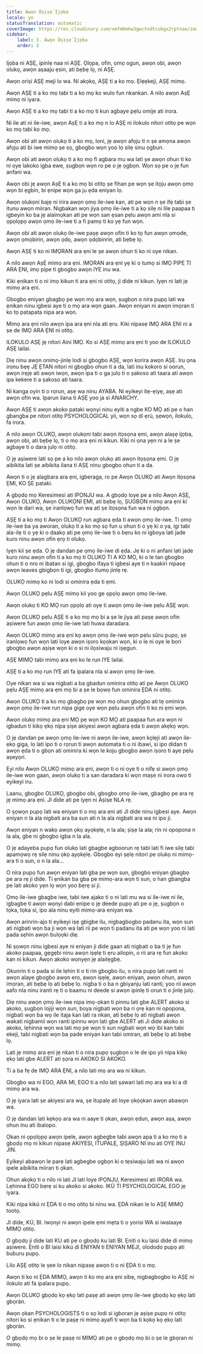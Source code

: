 ```yaml
---
title: Àwọn Òṣìṣẹ́ Ìjọba
locale: yo
statusTranslation: automatic
coverImage: https://res.cloudinary.com/xmfm6mhw3gwctndtcubgx2rptnae/image/upload/v1740337243/small_cover_educacion_fundamental_a051170f1c.webp
sidebar:
    label: 3. Àwọn Òṣìṣẹ́ Ìjọba
    order: 3
---
```

Ijọba ni AṢẸ, ipinlẹ naa ni AṢẸ. Ọlọpa, ofin, ọmọ ogun, awọn obi, awọn olukọ, awọn aṣaaju ẹsin, ati bẹbẹ lọ, ni AṢẸ.

Awọn oriṣi AṢẸ meji lo wa. Ni akọkọ, AṢẸ ti a ko mọ. Ẹlẹẹkeji, AṢẸ mimọ.

Awọn AṢẸ ti a ko mọ tabi ti a ko mọ ko wulo fun nkankan. A nilo awọn AṣẸ mimọ ni iyara.

Awọn AṢẸ ti a ko mọ tabi ti a ko mọ ti kun agbaye pẹlu omije ati irora.

Ni ile ati ni ile-iwe, awọn AṣẸ ti a ko mọ n lo AṢẸ ni ilokulo nitori otitọ pe wọn ko mọ tabi ko mọ.

Awọn obi ati awọn olukọ ti a ko mọ, loni, jẹ awọn afọju ti n ṣe amọna awọn afọju ati bi iwe mimọ ṣe sọ, gbogbo wọn yoo lọ silẹ sinu ọgbun.

Awọn obi ati awọn olukọ ti a ko mọ fi agbara mu wa lati ṣe awọn ohun ti ko ni oye lakoko igba ewe, ṣugbọn wọn ro pe o jẹ ọgbọn. Wọn sọ pe o jẹ fun anfani wa.

Awọn obi jẹ awọn AṣẸ ti a ko mọ bi otitọ ṣe fihan pe wọn ṣe itọju awọn ọmọ wọn bi ẹgbin, bi ẹnipe wọn ga ju ẹda eniyan lọ.

Awọn olukọni bajẹ ni irira awọn ọmọ ile-iwe kan, ati pe wọn n ṣe ifẹ tabi ṣe itunu awọn miiran. Nigbakan wọn jiya ọmọ ile-iwe ti a kọ silẹ ni lile paapaa ti igbeyin ko ba jẹ alaimọkan ati pe wọn san ẹsan pẹlu awọn ami nla si ọpọlọpọ awọn ọmọ ile-iwe ti a fi pamọ ti ko yẹ fun wọn.

Awọn obi ati awọn olukọ ile-iwe paṣẹ awọn ofin ti ko tọ fun awọn ọmọde, awọn ọmọbirin, awọn ọdọ, awọn ọdọbinrin, ati bẹbẹ lọ.

Awọn AṢẸ ti ko ni IMỌRAN ara ẹni le ṣe awọn ohun ti ko ni oye nikan.

A nilo awọn AṣẸ mimọ ara ẹni. IMỌRAN ara ẹni yẹ ki o tumọ si IMỌ PIPE TI ARA ẸNI, imọ pipe ti gbogbo awọn IYE inu wa.

Kiki ẹnikan ti o ni imọ kikun ti ara ẹni ni otitọ, ji dide ni kikun. Iyẹn ni lati jẹ mimọ ara ẹni.

Gbogbo eniyan gbagbọ pe wọn mọ ara wọn, ṣugbọn o nira pupọ lati wa ẹnikan ninu igbesi aye ti o mọ ara wọn gaan. Awọn eniyan ni awọn imọran ti ko tọ patapata nipa ara wọn.

Mimọ ara ẹni nilo awọn ipa ara ẹni nla ati ẹru. Kiki nipasẹ IMỌ ARA ẸNI ni a ṣe de IMỌ ARA ẸNI ni otitọ.

ILOKULO AṢẸ jẹ nitori Aini IMỌ. Ko si AṢẸ mimọ ara ẹni ti yoo de ILOKULO AṢẸ lailai.

Diẹ ninu awọn onimọ-jinlẹ lodi si gbogbo AṢẸ, wọn korira awọn AṢẸ. Iru ọna ironu bẹẹ JẸ ẸTAN nitori ni gbogbo ohun ti a da, lati inu kokoro si oorun, awọn irẹjẹ ati awọn iwọn, awọn ipa ti o ga julọ ti o ṣakoso ati taara ati awọn ipa kekere ti a ṣakoso ati taara.

Ni kanga oyin ti o rọrun, aṣẹ wa ninu AYABA. Ni eyikeyi itẹ-ẹiyẹ, aṣẹ ati awọn ofin wa. Iparun ilana ti AṢẸ yoo ja si ANARCHY.

Awọn AṢẸ ti awọn akoko pataki wọnyi ninu eyiti a ngbe KO MỌ ati pe o han gbangba pe nitori otitọ PSYCHOLOGICAL yii, wọn sọ di ẹrú, ṣẹwọn, ilokulo, fa irora.

A nilo awọn OLUKỌ, awọn olukọni tabi awọn itọsọna ẹmi, awọn alaṣẹ ijọba, awọn obi, ati bẹbẹ lọ, ti o mọ ara ẹni ni kikun. Kiki ni ọna yẹn ni a le ṣe agbaye ti o dara julọ ni otitọ.

O jẹ aṣiwere lati sọ pe a ko nilo awọn olukọ ati awọn itọsọna ẹmi. O jẹ aibikita lati ṣe aibikita ilana ti AṢẸ ninu gbogbo ohun ti a da.

Awọn ti o jẹ alagbara ara ẹni, igberaga, ro pe Awọn OLUKỌ ati Awọn itọsọna ẸMI, KO ṢE pataki.

A gbọdọ mọ Keresimesi ati IPỌNJU wa. A gbọdọ loye pe a nilo Awọn AṢẸ, Awọn OLUKỌ, Awọn OLUKỌNI ẸMI, ati bẹbẹ lọ, ṢUGBỌN mimọ ara ẹni ki wọn le dari wa, ṣe iranlọwọ fun wa ati ṣe itọsọna fun wa ni ọgbọn.

AṢẸ ti a ko mọ ti Awọn OLUKỌ run agbara ẹda ti awọn ọmọ ile-iwe. Ti ọmọ ile-iwe ba ya aworan, olukọ ti a ko mọ sọ fun u ohun ti o yẹ ki o ya, igi tabi ala-ilẹ ti o yẹ ki o daakọ ati pe ọmọ ile-iwe ti o bẹru ko ni igboya lati jade kuro ninu awọn ofin ẹrọ ti olukọ.

Iyẹn kii ṣe ẹda. O jẹ dandan pe ọmọ ile-iwe di ẹda. Jẹ ki o ni anfani lati jade kuro ninu awọn ofin ti a ko mọ ti OLUKỌ TI A KO MỌ, ki o le tan gbogbo ohun ti o nro ni ibatan si igi, gbogbo ifaya ti igbesi aye ti n kaakiri nipasẹ awọn leaves gbigbọn ti igi, gbogbo itumọ jinlẹ rẹ.

OLUKỌ mimọ ko ni lodi si ominira ẹda ti ẹmi.

Awọn OLUKỌ pẹlu AṢẸ mimọ kii yoo ge ọpọlọ awọn ọmọ ile-iwe.

Awọn olukọ ti KO MỌ run ọpọlọ ati oye ti awọn ọmọ ile-iwe pẹlu AṢẸ wọn.

Awọn OLUKỌ pẹlu AṢẸ ti a ko mọ mọ bi a ṣe le jiya ati paṣẹ awọn ofin aṣiwere fun awọn ọmọ ile-iwe lati huwa daradara.

Awọn OLUKỌ mimọ ara ẹni kọ awọn ọmọ ile-iwe wọn pẹlu sũru pupọ, ṣe iranlọwọ fun wọn lati loye awọn iṣoro kọọkan wọn, ki o le ni oye le bori gbogbo awọn aṣiṣe wọn ki o si ni ilọsiwaju ni iṣẹgun.

AṢẸ MIMỌ tabi mimọ ara ẹni ko le run IYE lailai.

AṢẸ ti a ko mọ run IYE ati fa ipalara nla si awọn ọmọ ile-iwe.

Oye nikan wa si wa nigbati a ba gbadun ominira otitọ ati pe Awọn OLUKỌ pẹlu AṢẸ mimọ ara ẹni mọ bi a ṣe le bọwọ fun ominira ẸDA ni otitọ.

Awọn OLUKỌ ti a ko mọ gbagbọ pe wọn mọ ohun gbogbo ati tẹ ominira awọn ọmọ ile-iwe run nipa gige oye wọn pẹlu awọn ofin ti ko ni ẹmi wọn.

Awọn olukọ mimọ ara ẹni MỌ pe wọn KO MỌ ati paapaa fun ara wọn ni igbadun ti kikọ ẹkọ nipa ṣiṣe akiyesi awọn agbara ẹda ti awọn akẹkọ wọn.

O jẹ dandan pe awọn ọmọ ile-iwe ni awọn ile-iwe, awọn kọlẹji ati awọn ile-ẹkọ giga, lọ lati ipo ti o rọrun ti awọn automata ti o ni ibawi, si ipo didan ti awọn ẹda ti o gbọn ati ominira ki wọn le koju gbogbo awọn iṣoro ti aye pẹlu aṣeyọri.

Eyi nilo Awọn OLUKỌ mimọ ara ẹni, awọn ti o ni oye ti o nifẹ si awọn ọmọ ile-iwe wọn gaan, awọn olukọ ti a san daradara ki wọn maṣe ni irora owo ti eyikeyi iru.

Laanu, gbogbo OLUKỌ, gbogbo obi, gbogbo ọmọ ile-iwe, gbagbọ pe ara rẹ jẹ mimọ ara ẹni. JI dide ati pe iyẹn ni Aṣiṣe NLA rẹ.

O ṣọwọn pupọ lati wa eniyan ti o mọ ara ẹni ati JI dide ninu igbesi aye. Awọn eniyan n la ala nigbati ara ba sun ati n la ala nigbati ara wa ni ipo ji.

Awọn eniyan n wakọ awọn ọkọ ayọkẹlẹ, n la ala; ṣiṣẹ la ala; rin ni opopona n la ala, gbe ni gbogbo igba n la ala.

O jẹ adayeba pupọ fun olukọ lati gbagbe agboorun rẹ tabi lati fi iwe silẹ tabi apamọwọ rẹ silẹ ninu ọkọ ayọkẹlẹ. Gbogbo eyi ṣẹlẹ nitori pe olukọ ni mimọ-ara ti o sun, o n la ala...

O nira pupọ fun awọn eniyan lati gba pe wọn sun, gbogbo eniyan gbagbọ pe ara rẹ ji dide. Ti ẹnikan ba gba pe mimọ-ara wọn ti sun, o han gbangba pe lati akoko yẹn lọ wọn yoo bẹrẹ si ji.

Ọmọ ile-iwe gbagbe iwe, tabi iwe ajako ti o ni lati mu wa si ile-iwe ni ile, igbagbe ti awọn wọnyi dabi ẹnipe o jẹ deede pupọ ati pe o jẹ, ṣugbọn o tọka, tọka si, ipo ala ninu eyiti mimọ-ara eniyan wa.

Awọn arinrin-ajo ti eyikeyi iṣẹ gbigbe ilu, nigbagbogbo padanu ita, wọn sun ati nigbati wọn ba ji wọn wa lati rii pe wọn ti padanu ita ati pe wọn yoo ni lati pada sẹhin awọn bulọọki diẹ.

Ni ṣọwọn ninu igbesi aye ni eniyan ji dide gaan ati nigbati o ba ti jẹ fun akoko paapaa, gẹgẹbi ninu awọn iṣẹlẹ ti ẹru ailopin, o rii ara rẹ fun akoko kan ni kikun. Awọn akoko wọnyẹn jẹ alailẹgbẹ.

Ọkunrin ti o pada si ile lẹhin ti o ti rin gbogbo ilu, o nira pupọ lati ranti ni awọn alaye gbogbo awọn ero, awọn iṣẹlẹ, awọn eniyan, awọn ohun, awọn imọran, ati bẹbẹ lọ ati bẹbẹ lọ. nigba ti o ba n gbiyanju lati ranti, yoo rii awọn aafo nla ninu iranti rẹ ti o baamu ni deede si awọn ipinlẹ ti orun ti o jinlẹ julọ.

Diẹ ninu awọn ọmọ ile-iwe nipa imọ-ọkan ti pinnu lati gbe ALERT akoko si akoko, ṣugbọn lojiji wọn sun, boya nigbati wọn ba ri ọrẹ kan ni opopona, nigbati wọn ba wọ ile itaja kan lati ra nkan, ati bẹbẹ lọ ati nigbati awọn wakati nigbamii wọn ranti ipinnu wọn lati gbe ALERT ati Ji dide akoko si akoko, lẹhinna wọn wa lati mọ pe wọn ti sun nigbati wọn wọ ibi kan tabi ekeji, tabi nigbati wọn ba pade eniyan kan tabi omiran, ati bẹbẹ lọ ati bẹbẹ lọ.

Lati jẹ mimọ ara ẹni jẹ nkan ti o nira pupọ ṣugbọn o le de ipo yii nipa kikọ ẹkọ lati gbe ALERT ati ṣọra ni AKOKO SI AKOKO.

Ti a ba fẹ de IMỌ ARA ẸNI, a nilo lati mọ ara wa ni kikun.

Gbogbo wa ni EGO, ARA MI, EGO ti a nilo lati ṣawari lati mọ ara wa ki a di mimọ ara wa.

O jẹ iyara lati ṣe akiyesi ara wa, ṣe itupalẹ ati loye ọkọọkan awọn abawọn wa.

O jẹ dandan lati kẹkọọ ara wa ni aaye ti ọkan, awọn ẹdun, awọn aṣa, awọn ohun inu ati ibalopo.

Ọkan ni ọpọlọpọ awọn ipele, awọn agbegbe tabi awọn apa ti a ko mọ ti a gbọdọ mọ ni kikun nipasẹ AKIYESI, ITUPALẸ, ṢIṢARO NI inu ati OYE INU JIN.

Eyikeyi abawọn le parẹ lati agbegbe ọgbọn ki o tẹsiwaju lati wa ni awọn ipele aibikita miiran ti ọkan.

Ohun akọkọ ti o nilo ni lati JI lati loye IPỌNJU, Keresimesi ati IRORA wa. Lẹhinna EGO bẹrẹ si ku akoko si akoko. IKÚ TI PSYCHOLOGICAL EGO jẹ iyara.

Kiki nipa kikú ni ẸDA ti o mọ otitọ bi ninu wa. ẸDA nikan le lo AṢẸ MIMỌ tootọ.

JI dide, KÚ, BI. Iwọnyi ni awọn ipele ẹmi mẹta ti o yorisi WA si iwalaaye MIMỌ otitọ.

O gbọdọ ji dide lati KU ati pe o gbọdọ ku lati BI. Ẹniti o ku laisi dide di mimọ aṣiwere. Ẹniti o BI laisi kikú di ENIYAN ti ENIYAN MEJI, olododo pupọ ati buburu pupọ.

Lilo AṢẸ otitọ le ṣee lo nikan nipasẹ awọn ti o ni ẸDA ti o mọ.

Awọn ti ko ni ẸDA MIMỌ, awọn ti ko mọ ara ẹni sibẹ, nigbagbogbo lo AṢẸ ni ilokulo ati fa ipalara pupọ.

Awọn OLUKỌ gbọdọ kọ ẹkọ lati paṣẹ ati awọn ọmọ ile-iwe gbọdọ kọ ẹkọ lati gbọràn.

Awọn ọkan PSYCHOLOGISTS ti o sọ lodi si igboran jẹ aṣiṣe pupọ ni otitọ nitori ko si ẹnikan ti o le paṣẹ ni mimọ ayafi ti wọn ba ti kọkọ kọ ẹkọ lati gbọràn.

O gbọdọ mọ bi o ṣe le paṣẹ ni MIMỌ ati pe o gbọdọ mọ bi o ṣe le gbọran ni mimọ.

